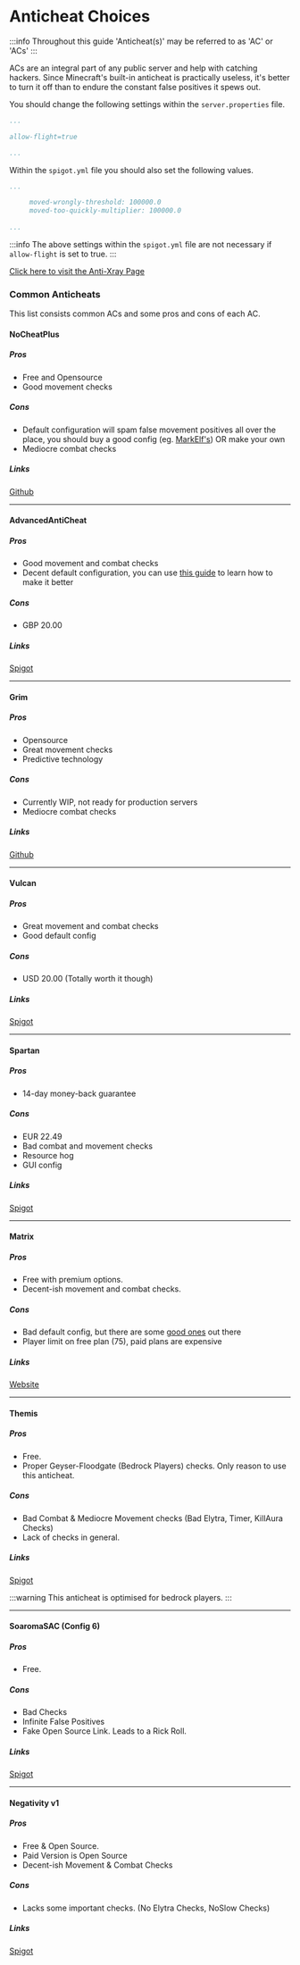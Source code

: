# Anticheat Choices

:::info
Throughout this guide 'Anticheat(s)' may be referred to as 'AC' or 'ACs'
:::

ACs are an integral part of any public server and help with catching hackers. Since Minecraft's built-in anticheat is practically useless, it's better to turn it off than to endure the constant false positives it spews out. 

You should change the following settings within the  `server.properties` file.

```yml
...

allow-flight=true

...

```

Within the `spigot.yml` file you should also set the following values.

```yml
...

     moved-wrongly-threshold: 100000.0
     moved-too-quickly-multiplier: 100000.0
     
...
```

:::info
The above settings within the `spigot.yml` file are not necessary if `allow-flight` is set to true.
:::

[Click here to visit the Anti-Xray Page](antixray.md)

### Common Anticheats

This list consists common ACs and some pros and cons of each AC.

#### NoCheatPlus

##### Pros
  - Free and Opensource
  - Good movement checks

##### Cons
  - Default configuration will spam false movement positives all over the place, you should buy a good config (eg. [MarkElf's](https://www.mc-market.org/resources/475/)) OR make your own
  - Mediocre combat checks

##### Links 
[Github](https://github.com/Updated-NoCheatPlus/NoCheatPlus)

---
  
#### AdvancedAntiCheat

##### Pros
  - Good movement and combat checks
  - Decent default configuration, you can use [this guide](https://www.spigotmc.org/threads/109418/) to learn how to make it better

##### Cons
  - GBP 20.00

##### Links 
[Spigot](https://www.spigotmc.org/resources/6442/)

---

#### Grim

##### Pros
  - Opensource
  - Great movement checks
  - Predictive technology

##### Cons
  - Currently WIP, not ready for production servers
  - Mediocre combat checks

##### Links 
[Github](https://github.com/MWHunter/Grim)

---

#### Vulcan

##### Pros
  - Great movement and combat checks
  - Good default config

##### Cons
  - USD 20.00 (Totally worth it though)

##### Links 
[Spigot](https://www.spigotmc.org/resources/83626/)

---

#### Spartan

##### Pros
  - 14-day money-back guarantee

##### Cons
  - EUR 22.49
  - Bad combat and movement checks
  - Resource hog
  - GUI config

##### Links 
[Spigot](https://www.spigotmc.org/resources/25638/)

---

#### Matrix

##### Pros
  - Free with premium options.
  - Decent-ish movement and combat checks.

##### Cons
  - Bad default config, but there are some [good ones](https://github.com/QuantumSuite/MatrixChecks) out there
  - Player limit on free plan (75), paid plans are expensive

##### Links 
[Website](https://matrix.rip)

---

#### Themis

##### Pros
  - Free.
  - Proper Geyser-Floodgate (Bedrock Players) checks. Only reason to use this anticheat.

##### Cons
  - Bad Combat & Mediocre Movement checks (Bad Elytra, Timer, KillAura Checks)
  - Lack of checks in general.

##### Links 
[Spigot](https://www.spigotmc.org/resources/themis-anti-cheat-1-17-1-18-bedrock-support-paper-compatibility-free-optimized.90766/)

:::warning
This anticheat is optimised for bedrock players.
:::

---

#### SoaromaSAC (Config 6)

##### Pros
  - Free.

##### Cons
  - Bad Checks
  - Infinite False Positives
  - Fake Open Source Link. Leads to a Rick Roll.

##### Links 
[Spigot](https://www.spigotmc.org/resources/soaromasac-lightweight-cheat-detection-system.87702/)

---

#### Negativity v1

##### Pros
  - Free & Open Source.
  - Paid Version is Open Source
  - Decent-ish Movement & Combat Checks

##### Cons
  - Lacks some important checks. (No Elytra Checks, NoSlow Checks)

##### Links 
[Spigot](https://www.spigotmc.org/resources/soaromasac-lightweight-cheat-detection-system.87702/)

